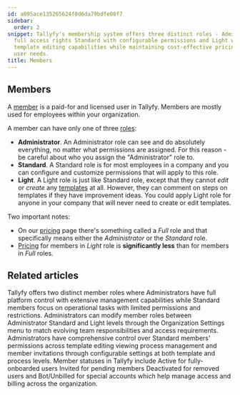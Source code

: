 ```yaml
---
id: a095ace135265624f0d6da79bdfe00f7
sidebar:
  order: 2
snippet: Tallyfy's membership system offers three distinct roles - Administrator with
  full access rights Standard with configurable permissions and Light with limited
  template editing capabilities while maintaining cost-effective pricing for different
  user needs.
title: Members
---
```


## Members

A [member](/products/pro/documenting/members/) is a paid-for and licensed user in Tallyfy. Members are mostly used for employees within your organization.

A member can have only one of three [roles](/products/pro/documenting/members/):

- **Administrator**. An Administrator role can see and do absolutely everything, no matter what permissions are assigned. For this reason - be careful about who you assign the "Administrator" role to.
- **Standard**. A Standard role is for most employees in a company and you can configure and customize permissions that will apply to this role.
- **Light**. A Light role is just like Standard role, except that they cannot _edit_ or _create_ any [templates](/products/pro/documenting/templates/) at all. However, they can comment on steps on templates if they have improvement ideas. You could apply Light role for anyone in your company that will never need to create or edit templates.

Two important notes:

* On our [pricing](/products/pro/pricing/) page there's something called a _Full_ role and that specifically means either the _Administrator_ or the _Standard_ role.
* [Pricing](/products/pro/pricing/) for members in _Light_ role is **significantly less** than for members in _Full_ roles.



<PageTree />


## Related articles
<CardGrid>
<LinkTitleCard header="<b>Members > Standard and Admin members</b>" href="/products/pro/documenting/members/standard-admin-members/" > Tallyfy offers two distinct member roles where Administrators have full platform control with extensive management capabilities while Standard members focus on operational tasks with limited permissions and restrictions. </LinkTitleCard>
<LinkTitleCard header="<b>Members > Change the role of a member</b>" href="/products/pro/documenting/members/how-can-i-change-a-members-role-in-tallyfy/" > Administrators can modify member roles between Administrator Standard and Light levels through the Organization Settings menu to match evolving team responsibilities and access requirements. </LinkTitleCard>
<LinkTitleCard header="<b>Members > Manage member permissions</b>" href="/products/pro/documenting/members/how-do-i-manage-member-permissions-in-tallyfy/" > Administrators have comprehensive control over Standard members' permissions across template editing viewing process management and member invitations through configurable settings at both template and process levels. </LinkTitleCard>
<LinkTitleCard header="<b>Org Settings > Understanding Member Statuses</b>" href="/products/pro/settings/org-settings/understanding-member-statuses/" > Member statuses in Tallyfy include Active for fully-onboarded users Invited for pending members Deactivated for removed users and Bot/Unbilled for special accounts which help manage access and billing across the organization. </LinkTitleCard>
</CardGrid>
